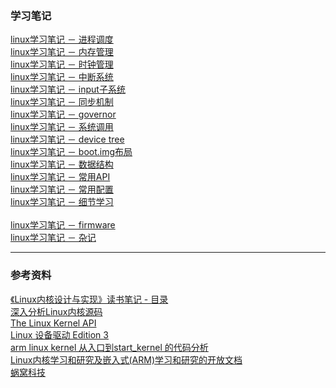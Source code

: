 === 学习笔记 ===
[[linux学习笔记 － 进程调度]]</BR>
[[linux学习笔记 － 内存管理]]</BR>
[[linux学习笔记 － 时钟管理]]</BR>
[[linux学习笔记 － 中断系统]]</BR>
[[linux学习笔记 － input子系统]]</BR>
[[linux学习笔记 － 同步机制]]</BR>
[[linux学习笔记 － governor]]</BR>
[[linux学习笔记 － 系统调用]]<BR>
[[linux学习笔记 － device tree]]</BR>
[[linux学习笔记 － boot.img布局]]</BR>
[[linux学习笔记 － 数据结构]]<BR>
[[linux学习笔记 － 常用API]]<BR>
[[linux学习笔记 － 常用配置]]<BR>
[[linux学习笔记 － 细节学习]]<BR>
<BR>
[[linux学习笔记 － firmware]]<BR>
[[linux学习笔记 － 杂记]]<BR>

----
=== 参考资料 ===
[[http://www.cnblogs.com/wang_yb/p/3514730.html|《Linux内核设计与实现》读书笔记 - 目录]]</BR>
[[http://oss.org.cn/kernel-book/|深入分析Linux内核源码]]</BR>
[[http://oss.org.cn/ossdocs/gnu_linux/kernel-api/|The Linux Kernel API]]</BR>
[[http://oss.org.cn/kernel-book/ldd3/index.html|Linux 设备驱动 Edition 3]]</BR>
[[http://bbs.chinaunix.net/thread-2039668-1-1.html|arm linux kernel 从入口到start_kernel 的代码分析]]</BR>
[[http://lli_njupt.0fees.net/index.html|Linux内核学习和研究及嵌入式(ARM)学习和研究的开放文档]]</BR>
[[http://www.wowotech.net/|蜗窝科技]]<BR>



